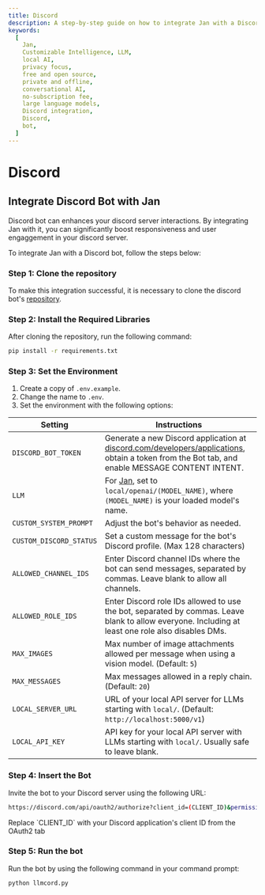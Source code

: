 ```yaml
---
title: Discord
description: A step-by-step guide on how to integrate Jan with a Discord bot.
keywords:
  [
    Jan,
    Customizable Intelligence, LLM,
    local AI,
    privacy focus,
    free and open source,
    private and offline,
    conversational AI,
    no-subscription fee,
    large language models,
    Discord integration,
    Discord,
    bot,
  ]
---
```



# Discord

## Integrate Discord Bot with Jan

Discord bot can enhances your discord server interactions. By integrating Jan with it, you can significantly boost responsiveness and user engaggement in your discord server.

To integrate Jan with a Discord bot, follow the steps below:

<Steps>

### Step 1: Clone the repository

To make this integration successful, it is necessary to clone the discord bot's [repository](https://github.com/jakobdylanc/discord-llm-chatbot).

### Step 2: Install the Required Libraries

After cloning the repository, run the following command:

```bash
pip install -r requirements.txt
```

### Step 3: Set the Environment

1. Create a copy of `.env.example`.
2. Change the name to `.env`.
3. Set the environment with the following options:

| Setting                 | Instructions                                                                                                                                                                                  |
| ----------------------- | --------------------------------------------------------------------------------------------------------------------------------------------------------------------------------------------- |
| `DISCORD_BOT_TOKEN`     | Generate a new Discord application at [discord.com/developers/applications](https://discord.com/developers/applications), obtain a token from the Bot tab, and enable MESSAGE CONTENT INTENT. |
| `LLM`                   | For [Jan](https://jan.ai/), set to `local/openai/(MODEL_NAME)`, where `(MODEL_NAME)` is your loaded model's name.                                                                             |
| `CUSTOM_SYSTEM_PROMPT`  | Adjust the bot's behavior as needed.                                                                                                                                                          |
| `CUSTOM_DISCORD_STATUS` | Set a custom message for the bot's Discord profile. (Max 128 characters)                                                                                                                      |
| `ALLOWED_CHANNEL_IDS`   | Enter Discord channel IDs where the bot can send messages, separated by commas. Leave blank to allow all channels.                                                                            |
| `ALLOWED_ROLE_IDS`      | Enter Discord role IDs allowed to use the bot, separated by commas. Leave blank to allow everyone. Including at least one role also disables DMs.                                             |
| `MAX_IMAGES`            | Max number of image attachments allowed per message when using a vision model. (Default: `5`)                                                                                                 |
| `MAX_MESSAGES`          | Max messages allowed in a reply chain. (Default: `20`)                                                                                                                                        |
| `LOCAL_SERVER_URL`      | URL of your local API server for LLMs starting with `local/`. (Default: `http://localhost:5000/v1`)                                                                                           |
| `LOCAL_API_KEY`         | API key for your local API server with LLMs starting with `local/`. Usually safe to leave blank.                                                                                              |

### Step 4: Insert the Bot

Invite the bot to your Discord server using the following URL:

```bash
https://discord.com/api/oauth2/authorize?client_id=(CLIENT_ID)&permissions=412317273088&scope=bot
```

<Callout type="info">
  Replace `CLIENT_ID` with your Discord application's client ID from the OAuth2 tab
</Callout>

### Step 5: Run the bot

Run the bot by using the following command in your command prompt:

```bash
python llmcord.py
```

</Steps>